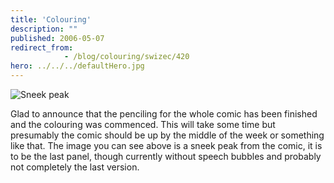 ```yaml
---
title: 'Colouring'
description: ""
published: 2006-05-07
redirect_from: 
            - /blog/colouring/swizec/420
hero: ../../../defaultHero.jpg
---
```


![Sneek peak](/includes/editor_upload/Image/sneeks/sneek1.jpg)  

Glad to announce that the penciling for the whole comic has been finished and the colouring was commenced. This will take some time but presumably the comic should be up by the middle of the week or something like that. The image you can see above is a sneek peak from the comic, it is to be the last panel, though currently without speech bubbles and probably not completely the last version.
